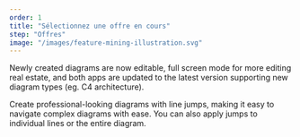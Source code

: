 ```yaml
---
order: 1
title: "Sélectionnez une offre en cours"
step: "Offres"
image: "/images/feature-mining-illustration.svg"
---
```


Newly created diagrams are now editable, full screen mode for more editing real estate, and both apps are updated to the latest version supporting new diagram types (eg. C4 architecture).

Create professional-looking diagrams with line jumps, making it easy to navigate complex diagrams with ease. You can also apply jumps to individual lines or the entire diagram.
